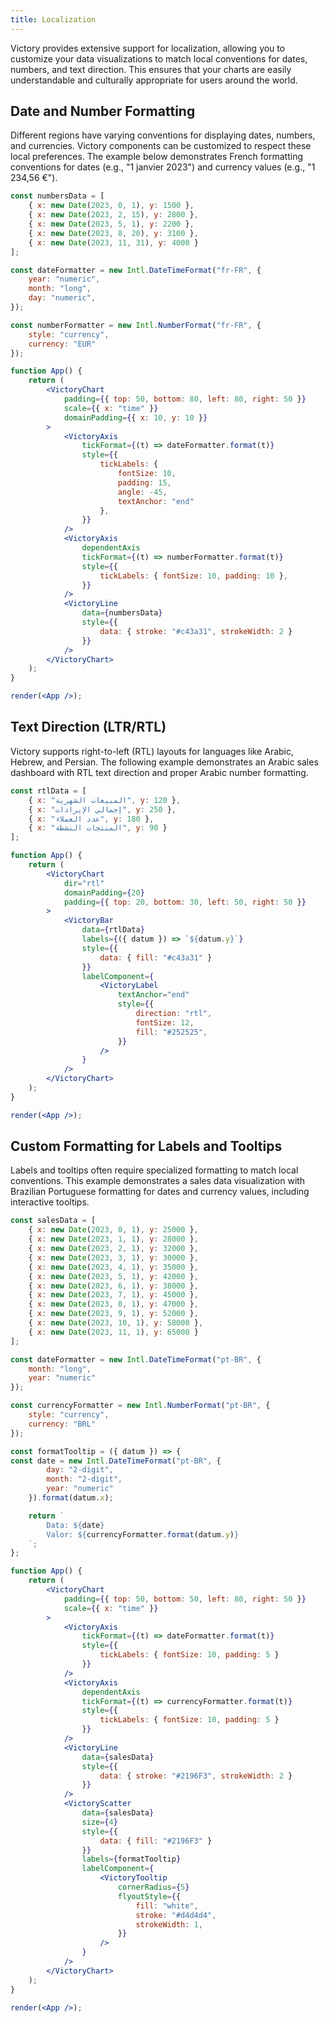 ```yaml
---
title: Localization
---
```


Victory provides extensive support for localization, allowing you to customize your data visualizations to match local conventions for dates, numbers, and text direction. This ensures that your charts are easily understandable and culturally appropriate for users around the world.

## Date and Number Formatting

Different regions have varying conventions for displaying dates, numbers, and currencies. Victory components can be customized to respect these local preferences. The example below demonstrates French formatting conventions for dates (e.g., "1 janvier 2023") and currency values (e.g., "1 234,56 €").

```jsx live noInline
const numbersData = [
	{ x: new Date(2023, 0, 1), y: 1500 },
	{ x: new Date(2023, 2, 15), y: 2800 },
	{ x: new Date(2023, 5, 1), y: 2200 },
	{ x: new Date(2023, 8, 20), y: 3100 },
	{ x: new Date(2023, 11, 31), y: 4000 }
];

const dateFormatter = new Intl.DateTimeFormat("fr-FR", {
	year: "numeric",
	month: "long",
	day: "numeric",
});

const numberFormatter = new Intl.NumberFormat("fr-FR", {
	style: "currency",
	currency: "EUR"
});

function App() {
	return (
		<VictoryChart
			padding={{ top: 50, bottom: 80, left: 80, right: 50 }}
			scale={{ x: "time" }}
			domainPadding={{ x: 10, y: 10 }}
		>
			<VictoryAxis
				tickFormat={(t) => dateFormatter.format(t)}
				style={{
					tickLabels: {
						fontSize: 10,
						padding: 15,
						angle: -45,
						textAnchor: "end"
					},
				}}
			/>
			<VictoryAxis
				dependentAxis
				tickFormat={(t) => numberFormatter.format(t)}
				style={{
					tickLabels: { fontSize: 10, padding: 10 },
				}}
			/>
			<VictoryLine
				data={numbersData}
				style={{
					data: { stroke: "#c43a31", strokeWidth: 2 }
				}}
			/>
		</VictoryChart>
	);
}

render(<App />);
```
## Text Direction (LTR/RTL)

Victory supports right-to-left (RTL) layouts for languages like Arabic, Hebrew, and Persian. The following example demonstrates an Arabic sales dashboard with RTL text direction and proper Arabic number formatting.

```jsx live noInline
const rtlData = [
	{ x: "المبيعات الشهرية", y: 120 },
	{ x: "إجمالي الإيرادات", y: 250 },
	{ x: "عدد العملاء", y: 180 },
	{ x: "المنتجات النشطة", y: 90 }
];

function App() {
	return (
		<VictoryChart
			dir="rtl"
			domainPadding={20}
			padding={{ top: 20, bottom: 30, left: 50, right: 50 }}
		>
			<VictoryBar
				data={rtlData}
				labels={({ datum }) => `${datum.y}`}
				style={{
					data: { fill: "#c43a31" }
				}}
				labelComponent={
					<VictoryLabel
						textAnchor="end"
						style={{
							direction: "rtl",
							fontSize: 12,
							fill: "#252525",
						}}
					/>
				}
			/>
		</VictoryChart>
	);
}

render(<App />);
```

## Custom Formatting for Labels and Tooltips

Labels and tooltips often require specialized formatting to match local conventions. This example demonstrates a sales data visualization with Brazilian Portuguese formatting for dates and currency values, including interactive tooltips.

```jsx live noInline
const salesData = [
	{ x: new Date(2023, 0, 1), y: 25000 },
	{ x: new Date(2023, 1, 1), y: 28000 },
	{ x: new Date(2023, 2, 1), y: 32000 },
	{ x: new Date(2023, 3, 1), y: 30000 },
	{ x: new Date(2023, 4, 1), y: 35000 },
	{ x: new Date(2023, 5, 1), y: 42000 },
	{ x: new Date(2023, 6, 1), y: 38000 },
	{ x: new Date(2023, 7, 1), y: 45000 },
	{ x: new Date(2023, 8, 1), y: 47000 },
	{ x: new Date(2023, 9, 1), y: 52000 },
	{ x: new Date(2023, 10, 1), y: 58000 },
	{ x: new Date(2023, 11, 1), y: 65000 }
];

const dateFormatter = new Intl.DateTimeFormat("pt-BR", {
	month: "long",
	year: "numeric"
});

const currencyFormatter = new Intl.NumberFormat("pt-BR", {
	style: "currency",
	currency: "BRL"
});

const formatTooltip = ({ datum }) => {
const date = new Intl.DateTimeFormat("pt-BR", {
		day: "2-digit",
		month: "2-digit",
		year: "numeric"
	}).format(datum.x);

	return `
		Data: ${date}
		Valor: ${currencyFormatter.format(datum.y)}
	`;
};

function App() {
	return (
		<VictoryChart
			padding={{ top: 50, bottom: 50, left: 80, right: 50 }}
			scale={{ x: "time" }}
		>
			<VictoryAxis
				tickFormat={(t) => dateFormatter.format(t)}
				style={{
					tickLabels: { fontSize: 10, padding: 5 }
				}}
			/>
			<VictoryAxis
				dependentAxis
				tickFormat={(t) => currencyFormatter.format(t)}
				style={{
					tickLabels: { fontSize: 10, padding: 5 }
				}}
			/>
			<VictoryLine
				data={salesData}
				style={{
					data: { stroke: "#2196F3", strokeWidth: 2 }
				}}
			/>
			<VictoryScatter
				data={salesData}
				size={4}
				style={{
					data: { fill: "#2196F3" }
				}}
				labels={formatTooltip}
				labelComponent={
					<VictoryTooltip
						cornerRadius={5}
						flyoutStyle={{
							fill: "white",
							stroke: "#d4d4d4",
							strokeWidth: 1,
						}}
					/>
				}
			/>
		</VictoryChart>
	);
}

render(<App />);
```
